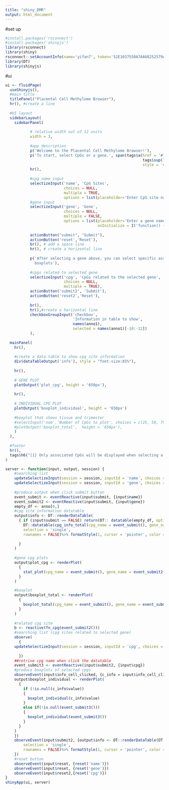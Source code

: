 ```yaml
---
title: "shiny_DMR"
output: html_document
---
```


#set up
```r
#install.packages('rsconnect')
#install.packages('shinyjs')
library(rsconnect)
library(shiny)
rsconnect::setAccountInfo(name='yifan7', token='52E1037550A7AA68252579A98EE8AA38', secret='+NlrJysSVZHa5LQQb9slmYRDXExPfjF0QbxMjUH1')
library(DT)
library(shinyjs)
```

#ui
```r
ui <- fluidPage(
  useShinyjs(),
  #main title
  titlePanel("Placental Cell Methylome Browser"),
  hr(), #create a line
  
  #UI layout
  sidebarLayout(
    sidebarPanel(
          
           # relative width out of 12 units
           width = 3,
       
           #app description
           p('Welcome to the Placental Cell Methylome Browser!'),
           p('To start, select CpGs or a gene.', span(tags$a(href = '#footer_1', 
                                                             tags$sup(1), 
                                                             style = 'color:blue'))),
           hr(),
           
           #cpg name input
           selectizeInput('name', 'CpG Sites', 
                          choices = NULL,
                          multiple = TRUE,
                          options = list(placeholder='Enter CpG site names' )),
           #gene input  
           selectizeInput('gene', 'Gene', 
                          choices = NULL, 
                          multiple = FALSE,
                          options = list(placeholder='Enter a gene name',
                                         onInitialize = I('function() { this.setValue(""); }'))),
           
           actionButton("submit", "Submit"),
           actionButton('reset','Reset'),
           br(), # add a space line
           hr(), # create a horizontal line
           
           p('After selecting a gene above, you can select specific associated-CpGs to display as 
             boxplots'),
           
           #cpgs related to selected gene
           selectizeInput('cpg', 'CpGs related to the selected gene', 
                          choices = NULL,
                          multiple = TRUE),
           actionButton('submit2', 'Submit'),
           actionButton('reset2','Reset'),
           
           br(),
           hr(),#create a horizontal line
           checkboxGroupInput('checkbox', 
                              'Information in table to show', 
                              names(anno1), 
                              selected = names(anno1)[-10:-12])
           ), 
  
  mainPanel(
    hr(),
  
    #create a data table to show cpg site information 
    div(dataTableOutput('info'), style = "font-size:85%"),
    
    hr(),
    
    # GENE PLOT
    plotOutput('plot_cpg', height = '650px'),
    
    hr(),
    
    # INDIVIDUAL CPG PLOT
    plotOutput('boxplot_individual', height = '650px')
  
    #boxplot that shows tissue and trimester
    #selectInput('num','Number of CpGs to plot', choices = c(25, 50, 75,100)),
    #plotOutput('boxplot_total',  height = '650px'),
    )
  ),
  
  #footer
  hr(),
  tags$h6("[1] Only associated CpGs will be displayed when selecting a gene. This CpG-gene mapping is based on the Illumina-provided EPIC array annotation.", id = "#footer_1")
)

server <- function(input, output, session) {
    #searching list
    updateSelectizeInput(session = session, inputId = 'name', choices = cpg$value, server = TRUE)
    updateSelectizeInput(session = session, inputId = 'gene', choices = gene$gene, selected = '',server = TRUE)
      
    #produce output when click submit button
    event_submit <- eventReactive(input$submit, {input$name})
    event_submit2 <- eventReactive(input$submit, {input$gene})
    empty_df <- anno[0,]
    #cpg site information datatable
    output$info <- DT::renderDataTable(
      { if (input$submit == FALSE) return(DT:: datatable(empty_df, options = list(paging = FALSE, searching = FALSE)))
        DT::datatable(cpg_info_total(cpg_name = event_submit(), gene_name = event_submit2())[,input$checkbox, drop = FALSE], options = list(pageLength = 5),
        selection = 'single',
        rownames = FALSE)%>% formatStyle(1, cursor = 'pointer', color = 'blue')
       
      }
    )
    
    #gene cpg plots
    output$plot_cpg <- renderPlot(
      {
        stat_plot(cpg_name = event_submit(), gene_name = event_submit2())
      }
    )

    #boxplot
    output$boxplot_total <- renderPlot(
      { 
        boxplot_total(cpg_name = event_submit(), gene_name = event_submit2(), nrow = (as.numeric(input$num) %/% 7))
      }
    )
    
    #related cpg site
    b <- reactive(fn_cpg(event_submit2()))
    #searching list (cpg sites related to selected gene)
    observe(
      {
    updateSelectizeInput(session = session, inputId = 'cpg', choices = b(), server = TRUE, selected = '')
        
      })
    ##retrive cpg name when click the datatable
    event_submit3 <- eventReactive(input$submit2, {input$cpg})
    #produce boxplots of selected cpgs
    observeEvent(input$info_cell_clicked, {c_info = input$info_cell_clicked
    output$boxplot_individual <- renderPlot(
      {
        if (!is.null(c_info$value))
        {
          boxplot_individual(c_info$value)
        }
        else if(!is.null(event_submit3()))
        {
          boxplot_individual(event_submit3())
        }
      }
    )
    })
    observeEvent(input$submit2, {output$info <- DT::renderDataTable(DT::datatable(cpg_info_total(cpg_name = event_submit(), gene_name = event_submit2())[,input$checkbox, drop = FALSE], options = list(pageLength = 5),
        selection = 'single',
        rownames = FALSE)%>% formatStyle(1, cursor = 'pointer', color = 'blue'))
    })
    #reset button
    observeEvent(input$reset, {reset('name')})
    observeEvent(input$reset, {reset('gene')})
    observeEvent(input$reset2,{reset('cpg')})
}
shinyApp(ui, server)
```

